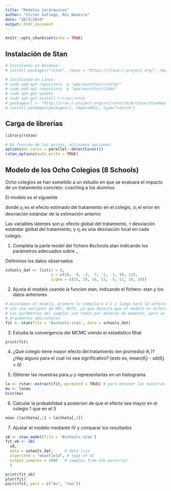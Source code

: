 ```yaml
---
title: "Modelos jerárquicos"
author: "Victor Gallego, Roi Naveiro"
date: "26/5/2019"
output: html_document
---
```


```r
knitr::opts_chunk$set(echo = TRUE)
```

## Instalación de Stan

```r
# Instalando en Windows:
# install.packages("rstan", repos = "https://cloud.r-project.org/", dependencies = TRUE)

# Instalando en Linux:
# sudo add-apt-repository -y "ppa:marutter/rrutter"
# sudo add-apt-repository -y "ppa:marutter/c2d4u"
# sudo apt-get update
# sudo apt-get install r-cran-rstan
# packageurl <- "http://cran.r-project.org/src/contrib/Archive/StanHeaders/StanHeaders_2.17.2.tar.gz"
# install.packages(packageurl, repos=NULL, type="source")
```


## Carga de librerías

```r
library(rstan)

# En función de los avisos, activamos opciones:
options(mc.cores = parallel::detectCores())
rstan_options(auto_write = TRUE)
```


## Modelo de los Ocho Colegios (8 Schools)

Ocho colegios se han sometido a un estudio en que se evaluará el impacto de un tratamiento concreto: coaching a los alumnos.

El modelo es el siguiente

\begin{align*}
y_i &\sim \mathcal{N} (\theta_i, \sigma_i),\qquad i=1,...,8 \\
\theta_i &= \mu + \tau \eta_i \\
\eta_i &\sim \mathcal{N} (0, 1)
\end{align*}

donde $y_i$ es el efecto estimado del tratamiento en el colegio, $\sigma_i$ el error en desviación estándar de la estimación anterior.

Las variables latentes son $\mu$: efecto global del tratamiento, $\tau$ desviación estándar global del tratamiento, y $\eta_i$ es una desviación local en cada colegio.

1. Completa la parte model del fichero 8schools.stan indicando los parámetros adecuados sobre _

Definimos los datos observados
```r
schools_dat <- list(J = 8, 
                    y = c(28,  8, -3,  7, -1,  1, 18, 12),
                    sigma = c(15, 10, 16, 11,  9, 11, 10, 18))
```

2. Ajusta el modelo usando la funcion stan, indicando el fichero .stan y  los datos anteriores

```r
# Ajustamos el modelo, primero lo compilará a C y luego hará la inferencia (por defecto)
# con una variante de HMC, NUTS, ya que detecta que el modelo es diferenciable
# Los parámetros del sampler son todos por defecto de momento, pero se pueden especificar como
# argumentos adicionales
fit <- stan(file = '8schools.stan', data = schools_dat)
```

3. Estudia la convergencia del MCMC viendo el estadístico Rhat

```r
print(fit)
```

4. ¿Qué colegio tiene mayor efecto del tratamiento (en promedio) $\theta_i$ )? 
¿Hay alguno para el cual no sea significativo? (esto es, mean($\theta_i$) - sd($\theta_i$) < 0)


5. Obtener las muestras para $\mu$ y representarlas en un histograma

```r
la <- rstan::extract(fit, permuted = TRUE) # para obtener las muestras
mu <- la$mu 
hist(mu)
```

6. Calcular la probabilidad a posteriori de que el efecto sea mayor en el colegio 1 que en el 3

```r
mean (la$theta[,1] > la$theta[,3])
```

7. Ajustar el modelo mediante IV y comparar los resultados

```r
s8 <- stan_model(file = '8schools.stan')  
fit_vb <- vb(
  s8, 
  data = schools_dat,     # data list
  algorithm = "meanfield", # type of VI
  output_samples = 2000   # samples from the posterior
  )

print(fit_vb)
plot(fit)
pairs(fit, pars = c("mu", "tau"))

```




